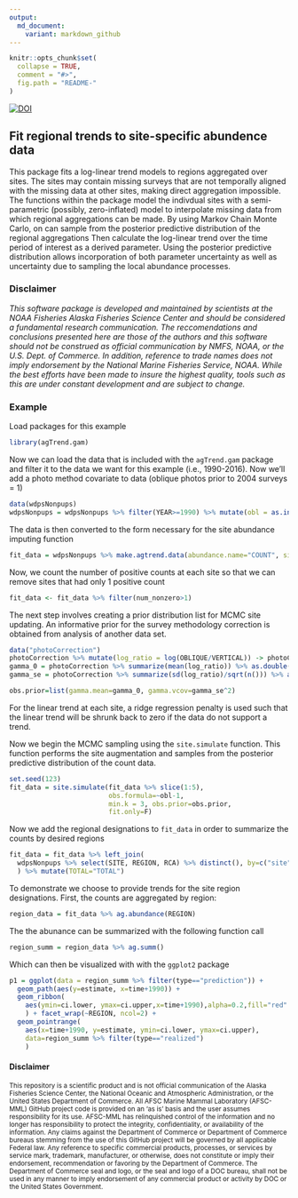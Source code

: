 ```yaml
---
output:
  md_document:
    variant: markdown_github
---
```


<!-- README.md is generated from README.Rmd. Please edit that file -->

```r
knitr::opts_chunk$set(
  collapse = TRUE,
  comment = "#>",
  fig.path = "README-"
)
```

[![DOI](https://zenodo.org/badge/8592075.svg)](https://zenodo.org/badge/latestdoi/8592075)

## Fit regional trends to site-specific abundence data

This package fits a log-linear trend models to regions aggregated over sites. The sites may contain missing surveys that are not temporally aligned with the missing data at other sites, making direct aggregation impossible. The functions within the package model the indivdual sites with a semi-parametric (possibly, zero-inflated) model to interpolate missing data from which regional aggregations can be made. By using Markov Chain Monte Carlo, on can sample from the posterior predictive distribution of the regional aggregations Then calculate the log-linear trend over the time period of interest as a derived parameter. Using the posterior predictive distribution allows incorporation of both parameter uncertainty as well as uncertainty due to sampling the local abundance processes.


### Disclaimer

*This software package is developed and maintained by scientists at the NOAA Fisheries Alaska Fisheries Science Center and should be considered a fundamental research communication. The reccomendations and conclusions presented here are those of the authors and this software should not be construed as official communication by NMFS, NOAA, or the U.S. Dept. of Commerce. In addition, reference to trade names does not imply endorsement by the National Marine Fisheries Service, NOAA. While the best efforts have been made to insure the highest quality, tools such as this are under constant development and are subject to change.*

### Example

Load packages for this example
```r
library(agTrend.gam)
```

Now we can load the data that is included with the `agTrend.gam` package and filter it to the data we want for this example (i.e., 1990-2016). Now we'll add a photo method covariate to data (oblique photos prior to 2004 surveys = 1)

```r
data(wdpsNonpups)
wdpsNonpups = wdpsNonpups %>% filter(YEAR>=1990) %>% mutate(obl = as.integer(YEAR<2004))
```

The data is then converted to the form necessary for the site abundance imputing function 
```r
fit_data = wdpsNonpups %>% make.agtrend.data(abundance.name="COUNT", site.name="SITE", time.name="YEAR") 
```

Now, we count the number of positive counts at each site so that we can remove sites that had only 1 positive count
```r
fit_data <- fit_data %>% filter(num_nonzero>1)
```

The next step involves creating a prior distribution list for MCMC site updating. An informative prior for the survey methodology correction is obtained from analysis of another data set. 
```r
data("photoCorrection")
photoCorrection %>% mutate(log_ratio = log(OBLIQUE/VERTICAL)) -> photoCorrection
gamma_0 = photoCorrection %>% summarize(mean(log_ratio)) %>% as.double()
gamma_se = photoCorrection %>% summarize(sd(log_ratio)/sqrt(n())) %>% as.double()

obs.prior=list(gamma.mean=gamma_0, gamma.vcov=gamma_se^2)
```
For the linear trend at each site, a ridge regression penalty is used such that the linear trend will be shrunk back to zero if the data do not support a trend. 


Now we begin the MCMC sampling using the `site.simulate` function. This function performs the site augmentation and samples from the posterior predictive distribution of the count data. 

```r
set.seed(123) 
fit_data = site.simulate(fit_data %>% slice(1:5), 
                         obs.formula=~obl-1,
                         min.k = 3, obs.prior=obs.prior, 
                         fit.only=F)
```

Now we add the regional designations to `fit_data` in order to summarize the counts by desired regions

```r
fit_data = fit_data %>% left_join(
  wdpsNonpups %>% select(SITE, REGION, RCA) %>% distinct(), by=c("site"="SITE")
  ) %>% mutate(TOTAL="TOTAL")
```

To demonstrate we choose to provide trends for the site region designations. First, the counts are aggregated by region:

```r
region_data = fit_data %>% ag.abundance(REGION)
```

The the abunance can be summarized with the following function call
```r
region_summ = region_data %>% ag.summ()
```

Which can then be visualized with with the `ggplot2` package
```r
p1 = ggplot(data = region_summ %>% filter(type=="prediction")) +
  geom_path(aes(y=estimate, x=time+1990)) + 
  geom_ribbon(
    aes(ymin=ci.lower, ymax=ci.upper,x=time+1990),alpha=0.2,fill="red"
    ) + facet_wrap(~REGION, ncol=2) +
  geom_pointrange(
    aes(x=time+1990, y=estimate, ymin=ci.lower, ymax=ci.upper),
    data=region_summ %>% filter(type=="realized")
    )
```


#### Disclaimer

<sub>This repository is a scientific product and is not official communication of the Alaska Fisheries Science Center, the National Oceanic and Atmospheric Administration, or the United States Department of Commerce. All AFSC Marine Mammal Laboratory (AFSC-MML) GitHub project code is provided on an ‘as is’ basis and the user assumes responsibility for its use. AFSC-MML has relinquished control of the information and no longer has responsibility to protect the integrity, confidentiality, or availability of the information. Any claims against the Department of Commerce or Department of Commerce bureaus stemming from the use of this GitHub project will be governed by all applicable Federal law. Any reference to specific commercial products, processes, or services by service mark, trademark, manufacturer, or otherwise, does not constitute or imply their endorsement, recommendation or favoring by the Department of Commerce. The Department of Commerce seal and logo, or the seal and logo of a DOC bureau, shall not be used in any manner to imply endorsement of any commercial product or activity by DOC or the United States Government.</sub>
